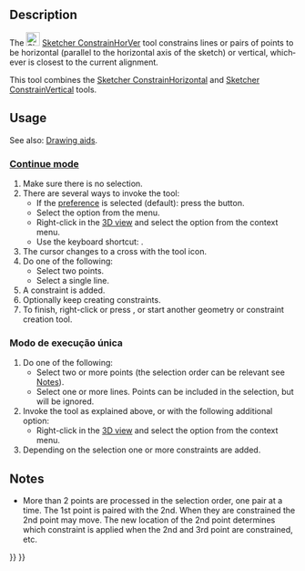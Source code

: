 <languages/>

<div lang="en" dir="ltr" class="mw-content-ltr">
{{Docnav
|[[Sketcher_ConstrainPointOnObject|Point on object]]
|[[Sketcher_ConstrainHorizontal|Horizontal]]
|[[Sketcher_Workbench|Sketcher]]
|IconL=Sketcher_ConstrainPointOnObject.svg
|IconR=Sketcher_ConstrainHorizontal.svg
|IconC=Workbench_Sketcher.svg
}}
</div>

<div lang="en" dir="ltr" class="mw-content-ltr">
{{GuiCommand
|Name= Sketcher ConstrainHorVer
|MenuLocation=Sketch → Sketcher constraints → Constrain horizontal/vertical
|Workbenches=[[Sketcher_Workbench|Sketcher]]
|Shortcut={{KEY|A}}
|Version=1.0
|SeeAlso=[[Sketcher_ConstrainHorizontal|Sketcher ConstrainHorizontal]], [[Sketcher_ConstrainVertical|Sketcher ConstrainVertical]]
}}
</div>

<div lang="en" dir="ltr" class="mw-content-ltr">
==Description==
</div>

<div lang="en" dir="ltr" class="mw-content-ltr">
The [[Image:Sketcher_ConstrainHorVer.svg|24px]] [[Sketcher_ConstrainHorVer|Sketcher ConstrainHorVer]] tool constrains lines or pairs of points to be horizontal (parallel to the horizontal axis of the sketch) or vertical, whichever is closest to the current alignment.
</div>

<div lang="en" dir="ltr" class="mw-content-ltr">
This tool combines the [[Sketcher_ConstrainHorizontal|Sketcher ConstrainHorizontal]] and [[Sketcher_ConstrainVertical|Sketcher ConstrainVertical]] tools.
</div>

<div lang="en" dir="ltr" class="mw-content-ltr">
==Usage==
</div>

<div lang="en" dir="ltr" class="mw-content-ltr">
See also: [[Sketcher_Workbench#Drawing_aids|Drawing aids]].
</div>

<div lang="en" dir="ltr" class="mw-content-ltr">
===[[Sketcher_Workbench#Continue_modes|Continue mode]]===
</div>

<div lang="en" dir="ltr" class="mw-content-ltr">
# Make sure there is no selection.
# There are several ways to invoke the tool:
#* If the {{MenuCommand|Auto tool for Horizontal/Vertical}} [[Sketcher_Preferences#General|preference]] is selected (default): press the {{Button|[[Image:Sketcher_ConstrainHorVer.svg|16px]] [[Sketcher_ConstrainHorVer|Constrain horizontal/vertical]]}} button.
#* Select the {{MenuCommand|Sketch → Sketcher constraints → [[Image:Sketcher_ConstrainHorVer.svg|16px]] Constrain horizontal/vertical}} option from the menu.
#* Right-click in the [[3D_view|3D view]] and select the {{MenuCommand|Constrain → [[Image:Sketcher_ConstrainHorVer.svg|16px]] Constrain horizontal/vertical}} option from the context menu.
#* Use the keyboard shortcut: {{KEY|A}}.
# The cursor changes to a cross with the tool icon.
# Do one of the following:
#* Select two points.
#* Select a single line.
# A constraint is added.
# Optionally keep creating constraints.
# To finish, right-click or press {{KEY|Esc}}, or start another geometry or constraint creation tool.
</div>

<span id="Run-once_mode"></span>
===Modo de execução única===

<div lang="en" dir="ltr" class="mw-content-ltr">
# Do one of the following:
#* Select two or more points (the selection order can be relevant see [[#Notes|Notes]]).
#* Select one or more lines. Points can be included in the selection, but will be ignored.
# Invoke the tool as explained above, or with the following additional option:
#* Right-click in the [[3D_view|3D view]] and select the {{MenuCommand|[[Image:Sketcher_ConstrainHorVer.svg|16px]] Constrain horizontal/vertical}} option from the context menu.
# Depending on the selection one or more constraints are added.
</div>

<div lang="en" dir="ltr" class="mw-content-ltr">
==Notes==
</div>

<div lang="en" dir="ltr" class="mw-content-ltr">
* More than 2 points are processed in the selection order, one pair at a time. The 1st point is paired with the 2nd. When they are constrained the 2nd point may move. The new location of the 2nd point determines which constraint is applied when the 2nd and 3rd point are constrained, etc.
</div>


<div lang="en" dir="ltr" class="mw-content-ltr">
{{Docnav
|[[Sketcher_ConstrainPointOnObject|Point on object]]
|[[Sketcher_ConstrainHorizontal|Horizontal]]
|[[Sketcher_Workbench|Sketcher]]
|IconL=Sketcher_ConstrainPointOnObject.svg
|IconR=Sketcher_ConstrainHorizontal.svg
|IconC=Workbench_Sketcher.svg
}}
</div>

{{Sketcher_Tools_navi{{#translation:}}}}
{{Userdocnavi{{#translation:}}}}